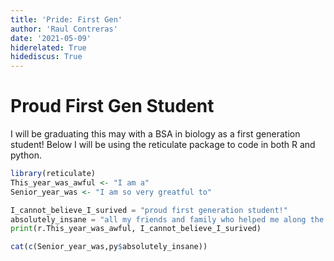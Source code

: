 ```yaml
---
title: 'Pride: First Gen'
author: 'Raul Contreras'
date: '2021-05-09'
hiderelated: True
hidediscus: True
---
```

# Proud First Gen Student

I will be graduating this may with a BSA in biology as a first generation student! Below I will be using the reticulate package to code in both R and python.


```R
library(reticulate)
This_year_was_awful <- "I am a"
Senior_year_was <- "I am so very greatful to"
```

```python
I_cannot_believe_I_surived = "proud first generation student!"
absolutely_insane = "all my friends and family who helped me along the way!"
print(r.This_year_was_awful, I_cannot_believe_I_surived)
```

```R
cat(c(Senior_year_was,py$absolutely_insane))
```
